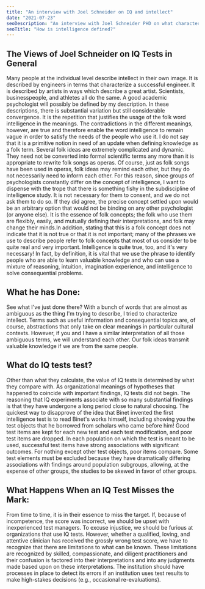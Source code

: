 ```yaml
---
title: "An interview with Joel Schneider on IQ and intellect"
date: "2021-07-23"
seoDescription: "An interview with Joel Schneider PHD on what characterizes intellect among humans"
seoTitle: "How is intelligence defined?"
---
```

## The Views of Joel Schneider on IQ Tests in General
Many people at the individual level describe intellect in their own image. 
It is described by engineers in terms that characterize a successful engineer. 
It is described by artists in ways which describe a great artist. Scientists, 
businesspeople, and athletes all do the same. A good academic psychologist will
possibly be defined by my description. In these descriptions, there is substantial
variation but still considerable convergence. It is the repetition that justifies 
the usage of the folk word intelligence in the meanings. The contradictions in the
different meanings, however, are true and therefore enable the word intelligence 
to remain vague in order to satisfy the needs of the people who use it. I do not say 
that it is a primitive notion in need of an update when defining knowledge as a folk term.
Several folk ideas are extremely complicated and dynamic. They need not be converted 
into formal scientific terms any more than it is appropriate to rewrite folk songs as 
operas. Of course, just as folk songs have been used in operas, folk ideas may remind 
each other, but they do not necessarily need to inform each other. For this reason, 
since groups of psychologists constantly differ on the concept of intelligence, I 
want to dispense with the trope that there is something fishy in the subdiscipline of 
intelligence study. It is not necessary for them to consent, and we do not ask them to 
do so. If they did agree, the precise concept settled upon would be an arbitrary option 
that would not be binding on any other psychologist (or anyone else). It is the essence 
of folk concepts; the folk who use them are flexibly, easily, and mutually defining their interpretations, and folk may change their minds.In addition, stating that this is a folk concept does not indicate that it is not true or that it is not important; many of the phrases we use to describe people refer to folk concepts that most of us consider to be quite real and very important. Intelligence is quite true, too, and it's very necessary! In fact, by definition, it is vital that we use the phrase to identify people who are able to learn valuable knowledge and who can use a mixture of reasoning, intuition, imagination experience, and intelligence to solve consequential problems.

## What he has Done:
See what I've just done there? With a bunch of words that are almost as ambiguous as the thing I'm trying to describe, I tried to characterize intellect. Terms such as useful information and consequential topics are, of course, abstractions that only take on clear meanings in particular cultural contexts. However, if you and I have a similar interpretation of all those ambiguous terms, we will understand each other. Our folk ideas transmit valuable knowledge if we are from the same people.

## What do IQ tests test?
Other than what they calculate, the value of IQ tests is determined by what they compare with. As organizational meanings of hypotheses that happened to coincide with important findings, IQ tests did not begin. The reasoning that IQ experiments associate with so many substantial findings is that they have undergone a long period close to natural choosing. The quickest way to disapprove of the idea that Binet invented the first intelligence test is to read Binet's works himself, including showing you the test objects that he borrowed from scholars who came before him! Good test items are kept for each new test and each test modification, and poor test items are dropped. In each population on which the test is meant to be used, successful test items have strong associations with significant outcomes. For nothing except other test objects, poor items compare. Some test elements must be excluded because they have dramatically differing associations with findings around population subgroups, allowing, at the expense of other groups, the studies to be skewed in favor of other groups.

## What Happens When an IQ Test Misses the Mark:
From time to time, it is in their essence to miss the target. If, because of incompetence, the score was incorrect, we should be upset with inexperienced test managers. To excuse injustice, we should be furious at organizations that use IQ tests. However, whether a qualified, loving, and attentive clinician has received the grossly wrong test score, we have to recognize that there are limitations to what can be known. These limitations are recognized by skilled, compassionate, and diligent practitioners and their confusion is factored into their interpretations and into any judgments made based upon on these interpretations. The institution should have processes in place to detect its errors if an institution uses test results to make high-stakes decisions (e.g., occasional re-evaluations).